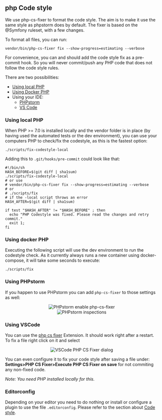 ## php Code style

We use php-cs-fixer to format the code style.
The aim is to make it use the same style as phpstorm does by default.
The fixer is based on the @Symfony ruleset, with a few changes.

To format all files, you can run:

```
vendor/bin/php-cs-fixer fix --show-progress=estimating --verbose
```

For convenience, you can and should add the code style fix as a pre-commit hook.
So you will never commit/push any PHP code that does not follow the code style rules.

There are two possibilities:
- [Using local PHP](#using-local-php)
- [Using Docker PHP](#using-docker-php)
- Using your IDE:
  - [PHPstorm](#using-phpstorm)
  - [VS Code](#using-vscode)

### Using local PHP

When PHP >= 7.0 is installed locally and the vendor folder is in place (by having used the automated tests or the dev environment), you can use your computers PHP to check/fix the codestyle, as this is the fastest option:

```
./scripts/fix-codestyle-local
```

Adding this to `.git/hooks/pre-commit` could look like that:

```
#!/bin/sh
HASH_BEFORE=$(git diff | sha1sum)
./scripts/fix-codestyle-local
# or use
# vendor/bin/php-cs-fixer fix --show-progress=estimating --verbose
# or
# ./scripts/fix
# if the -local script throws an error
HASH_AFTER=$(git diff | sha1sum)

if test "$HASH_AFTER" != "$HASH_BEFORE" ; then
  echo "PHP Codestyle was fixed. Please read the changes and retry commit."
  exit 1;
fi
```

### Using docker PHP

Executing the following script will use the dev environment to run the codestyle check.
As it currently always runs a new container using docker-compose, it will take some seconds to execute:

```
./scripts/fix
```

### Using PHPstorm

If you happen to use PHPstorm you can add `php-cs-fixer` to those settings as well:
<div align="center"><img src="images/setting-things-up-phpstorm-php-cs-fixer.png" alt="PHPstorm enable php-cs-fixer"/></div>
<div align="center"><img src="images/setting-things-up-phpstorm-inspections.png" alt="PHPstorm inspections"/></div>

### Using VSCode

You can use the [php cs fixer](https://marketplace.visualstudio.com/items?itemName=junstyle.php-cs-fixer) Extension. It should work right after a restart. To fix a file right click on it and select

<div align="center"><img src="images/setting-things-up-vscode-php-cs-fix-file.png" alt="VSCode PHP CS Fixer dialog"/></div>

You can even configure it to fix your code style after saving a file under: **Settings>PHP CS Fixer>Execute PHP CS Fixer on save** for not commiting any non-fixed code.

*Note: You need PHP installed locally for this.*

### Editorconfig

Depending on your editor you need to do nothing or install or configure a plugin to use the file `.editorconfig`. Please refer to the section about [Code style](./codestyle).
